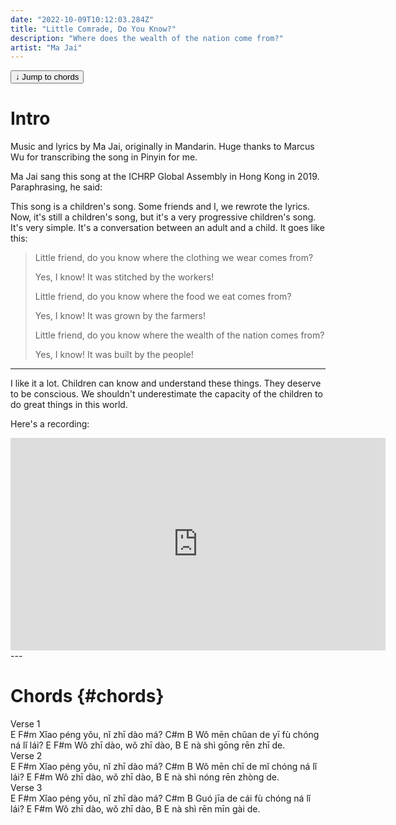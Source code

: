 ```yaml
---
date: "2022-10-09T10:12:03.284Z"
title: "Little Comrade, Do You Know?"
description: "Where does the wealth of the nation come from?"
artist: "Ma Jai"
---
```


<a href="#chords">
    <button
        type="button"
        className="inline-flex items-center mb-8 px-2.5 py-1.5 border border-transparent text-xs font-medium rounded shadow-sm text-white bg-indigo-600 hover:bg-indigo-700 focus:outline-none focus:ring-2 focus:ring-offset-2 focus:ring-indigo-500"
    >
     ↓   Jump to chords
    </button>
</a>

# Intro

Music and lyrics by Ma Jai, originally in Mandarin. 
Huge thanks to Marcus Wu for transcribing the song in Pinyin for me.

Ma Jai sang this song at the ICHRP Global Assembly in Hong Kong in 2019. Paraphrasing, he said:

This song is a children's song. Some friends and I, we rewrote the lyrics.
Now, it's still a children's song, but it's a very progressive children's song.
It's very simple. It's a conversation between an adult and a child. It goes like this:
 
> Little friend, do you know where the clothing we wear comes from?
> 
> Yes, I know! It was stitched by the workers!
> 
> Little friend, do you know where the food we eat comes from?
> 
> Yes, I know! It was grown by the farmers!
> 
> Little friend, do you know where the wealth of the nation comes from?
> 
> Yes, I know! It was built by the people!

---

I like it a lot. Children can know and understand these things. They deserve to be conscious. 
We shouldn't underestimate the capacity of the children to do great things in this world.

Here's a recording:

<iframe width="600" height="340" src="https://www.youtube.com/embed/_-vhXMIJEhg" title="Little Comrade, Do You Know?" frameborder="0" allow="accelerometer; autoplay; clipboard-write; encrypted-media; gyroscope; picture-in-picture" allowfullscreen></iframe>
---

# Chords {#chords}

<Section>Verse 1</Section>
<Chords>E              F#m</Chords>
<Lyrics>Xǐao péng yǒu, nǐ zhī dào má?</Lyrics>
<Chords>C#m                          B</Chords>
<Lyrics>Wǒ mēn chǔan de yī fù chóng ná lǐ lái? </Lyrics>
<Chords>E           F#m</Chords>
<Lyrics>Wǒ zhī dào, wǒ zhī dào,</Lyrics>
<Chords>B                   E</Chords>
<Lyrics>nà shì gōng rēn zhī de.</Lyrics>


<Section>Verse 2</Section>
<Chords>E              F#m</Chords>
<Lyrics>Xǐao péng yǒu, nǐ zhī dào má?</Lyrics>
<Chords>C#m                     B</Chords>
<Lyrics>Wǒ mēn chī de mǐ chóng ná lǐ lái?</Lyrics>
<Chords>E           F#m</Chords>
<Lyrics>Wǒ zhī dào, wǒ zhī dào,</Lyrics>
<Chords>B                     E</Chords>
<Lyrics>nà shì nóng rēn zhòng de.</Lyrics>

<Section>Verse 3</Section>
<Chords>E              F#m</Chords>
<Lyrics>Xǐao péng yǒu, nǐ zhī dào má?</Lyrics>
<Chords>C#m                      B</Chords>
<Lyrics>Guó jīa de cái fù chóng ná lǐ lái?</Lyrics>
<Chords>E           F#m</Chords>
<Lyrics>Wǒ zhī dào, wǒ zhī dào,</Lyrics>
<Chords>B                  E</Chords>
<Lyrics>nà shì rēn mīn gài de.</Lyrics>
